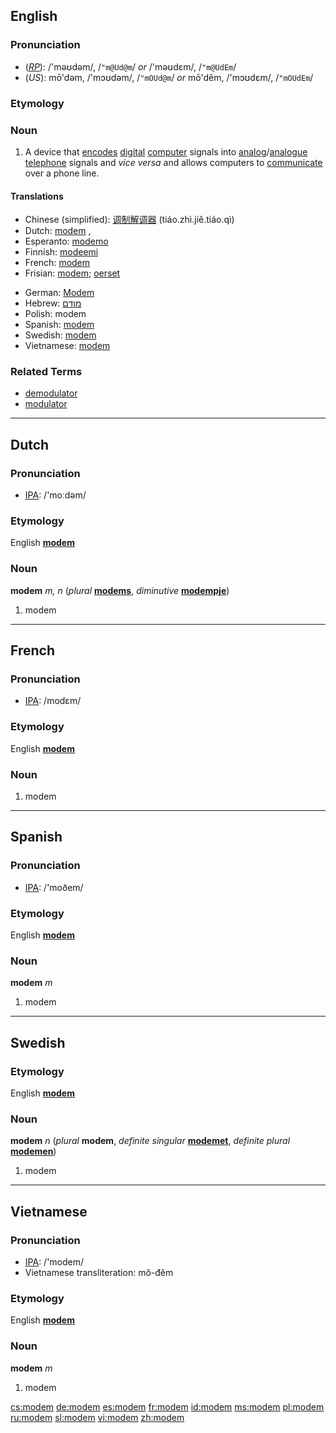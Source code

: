 ==English==

===Pronunciation===
*(''[[RP]]''): /'məʊdəm/, /<tt>"m@Ud@m</tt>/ ''or'' /'məʊdɛm/, /<tt>"m@UdEm</tt>/
*(''US''): mō'dəm, /'mɔʊdəm/, /<tt>"mOUd@m</tt>/ ''or'' mō'dĕm, /'mɔʊdɛm/, /<tt>"mOUdEm</tt>/

===Etymology===
{{blend|modulator|demodulator}}

===Noun===
{{en-noun}}

# A device that [[encode]]s [[digital]] [[computer]] signals into [[analog]]/[[analogue]] [[telephone]] signals and ''vice versa'' and allows computers to [[communicate]] over a phone line.

====Translations====
{{top}}
*Chinese (simplified): [[调制解调器]] (tiáo.zhì.jiě.tiáo.qì)
*Dutch: [[modem#Dutch|modem]] {{m}}, {{n}}
*Esperanto: [[modemo]]
*Finnish: [[modeemi]]
*French: [[modem#French|modem]] {{m}}
*Frisian: [[modem]]; [[oerset]]
{{mid}}
*German: [[Modem]] {{n}}
*Hebrew: [[מודם]] {{m}}
*Polish: modem {{m}}
*Spanish: [[modem#Spanish|modem]] {{m}}
*Swedish: [[modem#Swedish|modem]] {{n}}
*Vietnamese: [[modem#Vietnamese|modem]]
{{bottom}}

===Related Terms===
*[[demodulator]]
*[[modulator]]

----

==Dutch==
===Pronunciation===
*[[w:IPA|IPA]]: /'moːdəm/

===Etymology===
English '''[[modem#English|modem]]'''

===Noun===
'''modem''' ''m, n'' (''plural'' '''[[modems]]''', ''diminutive'' '''[[modempje]]''')

# modem

----

==French==
===Pronunciation===
*[[w:IPA|IPA]]: /modɛm/

===Etymology===
English '''[[modem#English|modem]]'''

===Noun===
{{fr-noun-reg|m}}

#modem

----
==Spanish==
===Pronunciation===
*[[w:IPA|IPA]]: /'moðem/

===Etymology===
English '''[[modem#English|modem]]'''

===Noun===
'''modem''' ''m''

#modem

----
==Swedish==
<!---===Pronunciation===
*[[w:IPA|IPA]]: --->

===Etymology===
English '''[[modem#English|modem]]'''

===Noun===
'''modem''' ''n'' (''plural'' '''modem''', ''definite singular'' '''[[modemet]]''', ''definite plural'' '''[[modemen]]''')

#modem

----
==Vietnamese==
===Pronunciation===
*[[w:IPA|IPA]]: /'modem/
*Vietnamese transliteration: mô-đêm

===Etymology===
English '''[[modem#English|modem]]'''

===Noun===
'''modem''' ''m''

#modem

[[cs:modem]]
[[de:modem]]
[[es:modem]]
[[fr:modem]]
[[id:modem]]
[[ms:modem]]
[[pl:modem]]
[[ru:modem]]
[[sl:modem]]
[[vi:modem]]
[[zh:modem]]